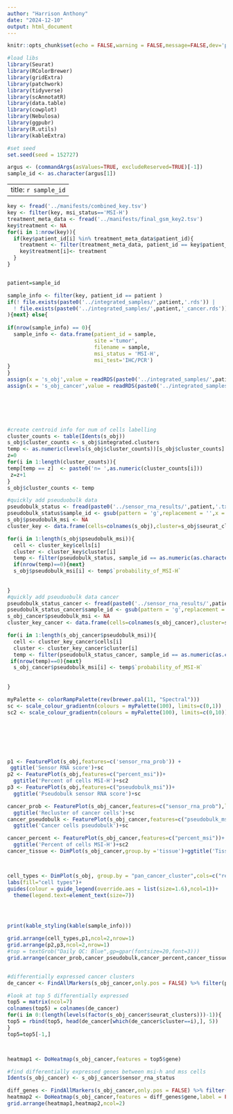 ```yaml
---
author: "Harrison Anthony"
date: "2024-12-10"
output: html_document
---
```


```r
knitr::opts_chunk$set(echo = FALSE,warning = FALSE,message=FALSE,dev='png',dpi=300)
```

```r

#load libs
library(Seurat)
library(RColorBrewer)
library(gridExtra)
library(patchwork)
library(tidyverse)
library(scAnnotatR)
library(data.table)
library(cowplot)
library(Nebulosa)
library(ggpubr)
library(R.utils)
library(kableExtra)

#set seed
set.seed(seed = 152727)

```

```r
argus <- (commandArgs(asValues=TRUE, excludeReserved=TRUE)[-1])
sample_id <- as.character(argus[1])
```

---
title: `r sample_id`
---







```r
key <- fread('../manifests/combined_key.tsv')
key <- filter(key, msi_status=='MSI-H')
treatment_meta_data <- fread('../manifests/final_gsm_key2.tsv')
key$treatment <- NA
for(i in 1:nrow(key)){
  if(key$patient_id[i] %in% treatment_meta_data$patient_id){
    treatment <- filter(treatment_meta_data, patient_id == key$patient_id[i]) %>% select('treatment')
    key$treatment[i]<- treatment
  }
}


patient=sample_id

sample_info <- filter(key, patient_id == patient )
if(! file.exists(paste0('../integrated_samples/',patient,'.rds')) | 
  ! file.exists(paste0('../integrated_samples/',patient,'_cancer.rds'))
){next} else{
 
if(nrow(sample_info) == 0){
  sample_info <- data.frame(patient_id = sample,
                            site ='tumor',
                            filename = sample,
                            msi_status = 'MSI-H',
                            msi_test='IHC/PCR')
} 
}
assign(x = 's_obj',value = readRDS(paste0('../integrated_samples/',patient,'.rds'))) 
assign(x = 's_obj_cancer',value = readRDS(paste0('../integrated_samples/',patient,'_cancer.rds')))

  
  



#create centroid info for num of cells labelling
cluster_counts <- table(Idents(s_obj))
s_obj$cluster_counts <- s_obj$integrated.clusters
temp <- as.numeric(levels(s_obj$cluster_counts))[s_obj$cluster_counts]
z=0
for(i in 1:length(cluster_counts)){
temp[temp == z]  <- paste0('n= ',as.numeric(cluster_counts[i]))
 z=z+1 
}
s_obj$cluster_counts <- temp

#quickly add pseuduobulk data
pseudobulk_status <- fread(paste0('../sensor_rna_results/',patient,'.txt'))
pseudobulk_status$sample_id <- gsub(pattern = 'g',replacement = '',x = pseudobulk_status$sample_id)
s_obj$pseudobulk_msi <- NA
cluster_key <- data.frame(cells=colnames(s_obj),cluster=s_obj$seurat_clusters)

for(i in 1:length(s_obj$pseudobulk_msi)){
  cell <- cluster_key$cells[i]
  cluster <- cluster_key$cluster[i]
  temp <- filter(pseudobulk_status, sample_id == as.numeric(as.character(cluster)))
  if(nrow(temp)==0){next}
  s_obj$pseudobulk_msi[i] <- temp$`probability_of_MSI-H`
  
  
}
#quickly add pseuduobulk data cancer
pseudobulk_status_cancer <- fread(paste0('../sensor_rna_results/',patient,'_cancer.txt'))
pseudobulk_status_cancer$sample_id <- gsub(pattern = 'g',replacement = '',x = pseudobulk_status_cancer$sample_id)
s_obj_cancer$pseudobulk_msi <- NA
cluster_key_cancer <- data.frame(cells=colnames(s_obj_cancer),cluster=s_obj_cancer$seurat_clusters)

for(i in 1:length(s_obj_cancer$pseudobulk_msi)){
  cell <- cluster_key_cancer$cells[i]
  cluster <- cluster_key_cancer$cluster[i]
  temp <- filter(pseudobulk_status_cancer, sample_id == as.numeric(as.character(cluster)))
 if(nrow(temp)==0){next}
  s_obj_cancer$pseudobulk_msi[i] <- temp$`probability_of_MSI-H`
  
  
}

```

```r

myPalette <- colorRampPalette(rev(brewer.pal(11, "Spectral")))
sc <- scale_colour_gradientn(colours = myPalette(100), limits=c(0,1))
sc2 <- scale_colour_gradientn(colours = myPalette(100), limits=c(0,10))







p1 <- FeaturePlot(s_obj,features=c('sensor_rna_prob')) +
 ggtitle('Sensor RNA score')+sc
p2 <- FeaturePlot(s_obj,features=c("percent_msi"))+
  ggtitle('Percent of cells MSI-H')+sc2
p3 <- FeaturePlot(s_obj,features=c("pseudobulk_msi"))+
  ggtitle('Pseudobulk sensor RNA score')+sc

cancer_prob <- FeaturePlot(s_obj_cancer,features=c("sensor_rna_prob"),label = TRUE)+
  ggtitle('Recluster of cancer cells')+sc
cancer_pseudobulk <- FeaturePlot(s_obj_cancer,features=c("pseudobulk_msi"))+
  ggtitle('Cancer cells pseudobulk')+sc

cancer_percent <- FeaturePlot(s_obj_cancer,features=c("percent_msi"))+
  ggtitle('Percent of cells MSI-H')+sc2
cancer_tissue <- DimPlot(s_obj_cancer,group.by ='tissue')+ggtitle('Tissue contribution')



cell_types <- DimPlot(s_obj, group.by = "pan_cancer_cluster",cols=c("red","blue"))+ ggtitle("Simplified cell types")+
labs(fill="cell types")+
guides(colour = guide_legend(override.aes = list(size=1.6),ncol=1))+ 
  theme(legend.text=element_text(size=7))




print(kable_styling(kable(sample_info)))

grid.arrange(cell_types,p1,ncol=2,nrow=1)
grid.arrange(p2,p3,ncol=2,nrow=1)
#top = textGrob("Daily QC: Blue",gp=gpar(fontsize=20,font=3)))
grid.arrange(cancer_prob,cancer_pseudobulk,cancer_percent,cancer_tissue,ncol=2)


#differentially expressed cancer clusters
de_cancer <- FindAllMarkers(s_obj_cancer,only.pos = FALSE) %>% filter(p_val_adj < 0.01)

#look at top 5 differentially expressed
top5 = matrix(ncol=7)
colnames(top5) = colnames(de_cancer)
for(i in 0:(length(levels(factor(s_obj_cancer$seurat_clusters)))-1)){
top5 = rbind(top5, head(de_cancer[which(de_cancer$cluster==i),], 5))
}
top5=top5[-1,]



heatmap1 <- DoHeatmap(s_obj_cancer,features = top5$gene)

#find differentially expressed genes between msi-h and mss cells
Idents(s_obj_cancer) <- s_obj_cancer$sensor_rna_status

diff_genes <- FindAllMarkers(s_obj_cancer,only.pos = FALSE) %>% filter(p_val_adj < 0.01) %>% head(50)
heatmap2 <- DoHeatmap(s_obj_cancer,features = diff_genes$gene,label = FALSE)
grid.arrange(heatmap1,heatmap2,ncol=2)




```






